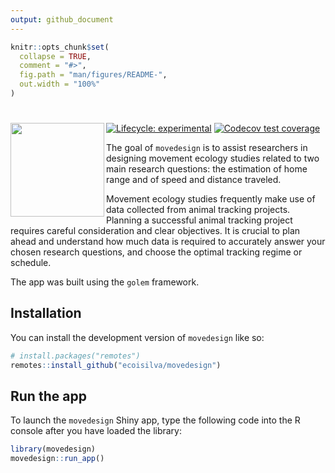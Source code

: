 ```yaml
---
output: github_document
---
```


<!-- README.md is generated from README.Rmd. Please edit that file -->

```r
knitr::opts_chunk$set(
  collapse = TRUE,
  comment = "#>",
  fig.path = "man/figures/README-",
  out.width = "100%"
)
```

# <img src='https://raw.githubusercontent.com/ecoisilva/movedesign/main/inst/app/www/logo.png' align="left" height="150" />

<!-- badges: start -->
[![Lifecycle: experimental](https://img.shields.io/badge/lifecycle-experimental-orange.svg)](https://lifecycle.r-lib.org/articles/stages.html#experimental)
[![Codecov test coverage](https://codecov.io/gh/ecoisilva/movedesign/branch/main/graph/badge.svg)](https://app.codecov.io/gh/ecoisilva/movedesign?branch=main)
<!-- badges: end -->

The goal of `movedesign` is to assist researchers in designing movement ecology studies related to two main research questions: the estimation of home range and of speed and distance traveled.

Movement ecology studies frequently make use of data collected from animal tracking projects. Planning a successful animal tracking project requires careful consideration and clear objectives. It is crucial to plan ahead and understand how much data is required to accurately answer your chosen research questions, and choose the optimal tracking regime or schedule.

The app was built using the `golem` framework.

## Installation

You can install the development version of `movedesign` like so:

``` r
# install.packages("remotes")
remotes::install_github("ecoisilva/movedesign")
```

## Run the app

To launch the  `movedesign` Shiny app, type the following code into the R console after you have loaded the library:

``` r
library(movedesign)
movedesign::run_app()
```
